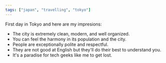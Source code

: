 ```yaml
---
tags: ["japan", "travelling", "tokyo"]
---
```


First day in Tokyo and here are my impresions:

- The city is extremely clean, modern, and well organized.
- You can feel the harmony in its population and the city.
- People are exceptionally polite and respectful.
- They are not good at English but they'll do their best to understand you.
- It's a paradise for tech geeks like me to get lost.
